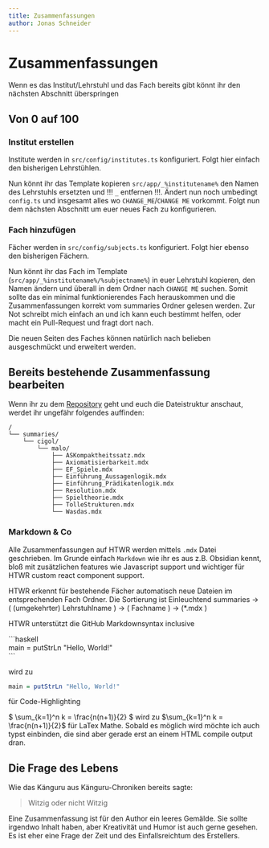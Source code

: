 ```yaml
---
title: Zusammenfassungen
author: Jonas Schneider
---
```


# Zusammenfassungen

Wenn es das Institut/Lehrstuhl und das Fach bereits gibt könnt ihr den nächsten Abschnitt überspringen

## Von 0 auf 100

### Institut erstellen

Institute werden in `src/config/institutes.ts` konfiguriert. Folgt hier einfach den bisherigen Lehrstühlen.

Nun könnt ihr das Template kopieren `src/app/_%institutename%` den Namen des Lehrstuhls ersetzten und !!! `_` entfernen !!!. Ändert nun noch umbedingt `config.ts` und insgesamt alles wo `CHANGE_ME`/`CHANGE ME` vorkommt. Folgt nun dem nächsten Abschnitt um euer neues Fach zu konfigurieren.

### Fach hinzufügen

Fächer werden in `src/config/subjects.ts` konfiguriert. Folgt hier ebenso den bisherigen Fächern.

Nun könnt ihr das Fach im Template (`src/app/_%institutename%/%subjectname%`) in euer Lehrstuhl kopieren, den Namen ändern und überall in dem Ordner nach `CHANGE ME` suchen. Somit sollte das ein minimal funktionierendes Fach herauskommen und die Zusammenfassungen korrekt vom summaries Ordner gelesen werden. Zur Not schreibt mich einfach an und ich kann euch bestimmt helfen, oder macht ein Pull-Request und fragt dort nach.

Die neuen Seiten des Faches können natürlich nach belieben ausgeschmückt und erweitert werden.

## Bereits bestehende Zusammenfassung bearbeiten

Wenn ihr zu dem [Repository](https://github.com/htwr-aachen/htwr-aachen.de) geht und euch die Dateistruktur anschaut, werdet ihr ungefähr folgendes auffinden:

<div className="not-prose">

```
/
└── summaries/
    └── cigol/
        └── malo/
            ├── ASKompaktheitssatz.mdx
            ├── Axiomatisierbarkeit.mdx
            ├── EF_Spiele.mdx
            ├── Einführung_Aussagenlogik.mdx
            ├── Einführung_Prädikatenlogik.mdx
            ├── Resolution.mdx
            ├── Spieltheorie.mdx
            ├── TolleStrukturen.mdx
            └── Wasdas.mdx
```

</div>

### Markdown & Co

Alle Zusammenfassungen auf HTWR werden mittels `.mdx` Datei geschrieben. Im Grunde einfach `Markdown` wie ihr es aus z.B. Obsidian kennt,
bloß mit zusätzlichen features wie Javascript support und wichtiger für HTWR custom react component support.

HTWR erkennt für bestehende Fächer automatisch neue Dateien im entsprechenden Fach Ordner.
Die Sortierung ist Einleuchtend summaries -> ( (umgekehrter) Lehrstuhlname ) -> ( Fachname ) -> (\*.mdx )

HTWR unterstützt die GitHub Markdownsyntax inclusive

\`\`\`haskell \
main = putStrLn "Hello, World!" \
\`\`\`

wird zu

```haskell
main = putStrLn "Hello, World!"
```

für Code-Highlighting

\$ \sum\_\{k=1\}^n k = \frac\{n(n+1)\}\{2\} \$ wird zu $\sum_{k=1}^n k = \frac{n(n+1)}{2}$
für LaTex Mathe. Sobald es möglich wird möchte ich auch typst einbinden, die sind aber gerade erst an einem HTML compile output dran.

## Die Frage des Lebens

Wie das Känguru aus Känguru-Chroniken bereits sagte:

> Witzig oder nicht Witzig

Eine Zusammenfassung ist für den Author ein leeres Gemälde. Sie sollte irgendwo Inhalt haben, aber Kreativität und Humor ist auch gerne gesehen. Es ist eher eine Frage der Zeit und des Einfallsreichtum des Erstellers.
